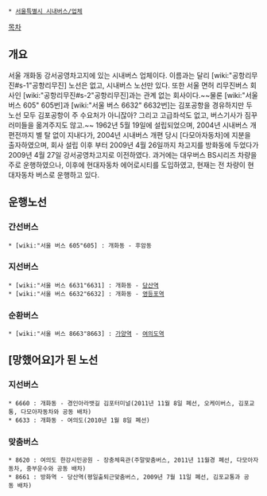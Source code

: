  * [[서울특별시 시내버스/업체]]

[[목차]]
== 개요 ==
서울 개화동 강서공영차고지에 있는 시내버스 업체이다. 이름과는 달리 [wiki:"공항리무진#s-1"공항리무진] 노선은 없고, 시내버스 노선만 있다. 또한 서울 면허 리무진버스 회사인 [wiki:"공항리무진#s-2"공항리무진]과는 관계 없는 회사이다.~~물론 [wiki:"서울 버스 605" 605번]과 [wiki:"서울 버스 6632" 6632번]는 김포공항을 경유하지만 두 노선 모두 김포공항이 주 수요처가 아니잖아? 그리고 고급좌석도 없고, 버스기사가 짐꾸러미들을 옮겨주지도 않고.~~
1962년 5월 19일에 설립되었으며, 2004년 시내버스 개편전까지 별 탈 없이 지내다가, 2004년 시내버스 개편 당시 [다모아자동차]에 지분을 출자하였으며, 회사 설립 이후 부터 2009년 4월 26일까지 차고지를 방화동에 두었다가 2009년 4월 27일 강서공영차고지로 이전하였다.
과거에는 대우버스 BS시리즈 차량을 주로 운행하였으나, 이후에 현대자동차 에어로시티를 도입하였고, 현재는 전 차량이 현대자동차 버스로 운행하고 있다.
== 운행노선 ==
=== 간선버스 === 
 * [wiki:"서울 버스 605"605] : 개화동 - 후암동
=== 지선버스 ===
 * [wiki:"서울 버스 6631"6631] : 개화동 - [[당산역]]
 * [wiki:"서울 버스 6632"6632] : 개화동 - [[영등포역]]
=== 순환버스 ===
 * [wiki:"서울 버스 8663"8663] : [[가양역]] - [[여의도역]]
== [망했어요]가 된 노선 ==
=== 지선버스 ===
 * 6660 : 개화동 - 경인아라뱃길 김포터미널(2011년 11월 8일 폐선, 오케이버스, 김포교통, 다모아자동차와 공동 배차)
 * 6633 : 개화동 - 여의도(2010년 1월 8일 폐선)
=== 맞춤버스 ===
 * 8620 : 여의도 한강시민공원 - 장충체육관(주말맞춤버스, 2011년 11월경 폐선, 다모아자동차, 중부운수와 공동 배차)
 * 8661 : 방화역 - 당산역(평일출퇴근맞춤버스, 2009년 7월 11일 폐선, 김포교통과 공동 배차)

